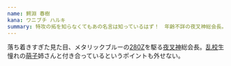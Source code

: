 ```yaml
---
name: 鰐淵 春樹
kana: ワニブチ ハルキ
summary: 特攻の拓を知らなくてもあの名言は知っているはず！　年齢不詳の夜叉神総会長。
---
```

落ち着きすぎた見た目、メタリックブルーの[280Z](/bikes/280Z)を駆る[夜叉神](/teams/yashagami)総会長。[乱校](/orgs/seiran)生憧れの[萌子](/people/moeko)姉さんと付き合っているというポイントも外せない。